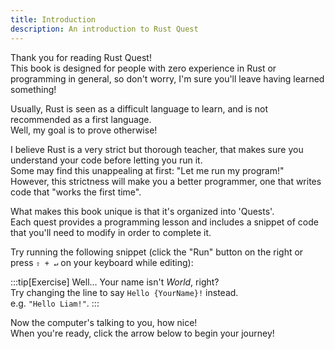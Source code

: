 ```yaml
---
title: Introduction
description: An introduction to Rust Quest
---
```



Thank you for reading Rust Quest!  
This book is designed for people with zero experience in Rust or programming in general, so don't worry, I'm sure you'll leave having learned something!

Usually, Rust is seen as a difficult language to learn, and is not recommended as a first language.  
Well, my goal is to prove otherwise!

I believe Rust is a very strict but thorough teacher, that makes sure you understand your code before letting you run it.  
Some may find this unappealing at first: "Let me run my program!"  
However, this strictness will make you a better programmer, one that writes code that "works the first time".

What makes this book unique is that it's organized into 'Quests'.  
Each quest provides a programming lesson and includes a snippet of code that you'll need to modify in order to complete it.

Try running the following snippet (click the "Run" button on the right or press `⇧ + ↵` on your keyboard while editing):

<QuestionCard>
  <CodeBlock
    client:only
    code={'println!("Hello World!")'}
    showLineNumbers={false}
    errorMsg={`Woops, something went wrong and the code does not compile!\nIf you've mistakenly messed up the code, click the "Reset" button to return it back to its original state.`}
  />
</QuestionCard>

:::tip[Exercise]
Well... Your name isn't _World_, right?  
Try changing the line to say `Hello {YourName}!` instead.  
e.g. `"Hello Liam!"`.
:::

Now the computer's talking to you, how nice!  
When you're ready, click the arrow below to begin your journey!

